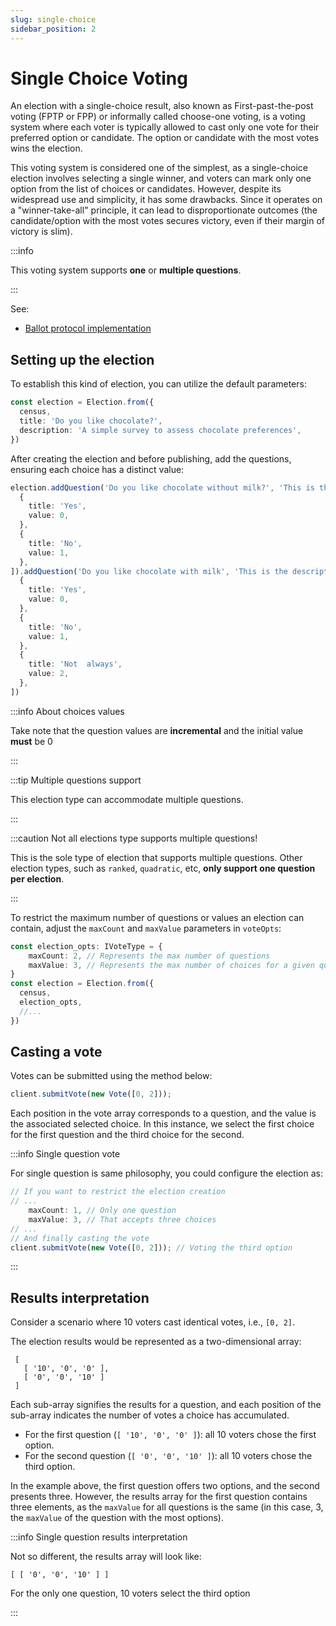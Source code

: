 ```yaml
---
slug: single-choice
sidebar_position: 2
---
```


# Single Choice Voting

An election with a single-choice result, also known as First-past-the-post voting (FPTP or FPP) or informally called
choose-one voting, is a voting system where each voter is typically allowed to cast only one vote for their preferred
option or candidate. The option or candidate with the most votes wins the election.

This voting system is considered one of the simplest, as a single-choice election involves selecting a single winner,
and voters can mark only one option from the list of choices or candidates. However, despite its widespread use and
simplicity, it has some drawbacks. Since it operates on a "winner-take-all" principle, it can lead to disproportionate
outcomes (the candidate/option with the most votes secures victory, even if their margin of victory is slim).

:::info

This voting system supports **one** or **multiple questions**.

:::

See:

- [Ballot protocol implementation](/protocol/ballot#single-choice)

## Setting up the election

To establish this kind of election, you can utilize the default parameters:

```ts
const election = Election.from({
  census,
  title: 'Do you like chocolate?',
  description: 'A simple survey to assess chocolate preferences',
})
```

After creating the election and before publishing, add the questions, ensuring each choice has a distinct value:

```ts
election.addQuestion('Do you like chocolate without milk?', 'This is the description', [
  {
    title: 'Yes',
    value: 0,
  },
  {
    title: 'No',
    value: 1,
  },
]).addQuestion('Do you like chocolate with milk', 'This is the description', [
  {
    title: 'Yes',
    value: 0,
  },
  {
    title: 'No',
    value: 1,
  },
  {
    title: 'Not  always',
    value: 2,
  },
])
```

:::info About choices values

Take note that the question values  are **incremental** and the initial value **must** be 0

:::

:::tip Multiple questions support

This election type can accommodate multiple questions.

:::

:::caution Not all elections type supports multiple questions!

This is the sole type of election that supports multiple questions. Other election types, such as `ranked`, `quadratic`,
etc, **only support one question per election**.

:::

To restrict the maximum number of questions or values an election can contain, adjust the `maxCount` and
`maxValue` parameters in `voteOpts`:

```ts
const election_opts: IVoteType = {
    maxCount: 2, // Represents the max number of questions
    maxValue: 3, // Represents the max number of choices for a given question.
}
const election = Election.from({
  census,
  election_opts,
  //...
})
````

## Casting a vote

Votes can be submitted using the method below:

```ts
client.submitVote(new Vote([0, 2]));
```

Each position in the vote array corresponds to a question, and the value is the associated selected choice. In this
instance, we select the first choice for the first question and the third choice for the second.

:::info Single question vote

For single question is same philosophy, you could configure the election as:

```ts
// If you want to restrict the election creation
// ...
    maxCount: 1, // Only one question
    maxValue: 3, // That accepts three choices
// ...
// And finally casting the vote
client.submitVote(new Vote([0, 2])); // Voting the third option
```

:::

## Results interpretation

Consider a scenario where 10 voters cast identical votes, i.e., `[0, 2]`.

The election results would be represented as a two-dimensional array:

```
 [
   [ '10', '0', '0' ],
   [ '0', '0', '10' ]
 ]
```

Each sub-array signifies the results for a question, and each position of the sub-array indicates the number of votes a
choice has accumulated.

- For the first question (`[ '10', '0', '0' ]`): all 10 voters chose the first option.
- For the second question (`[ '0', '0', '10' ]`): all 10 voters chose the third option.

In the example above, the first question offers two options, and the second presents three. However, the results array
for the first question contains three elements, as the `maxValue` for all questions is the same (in this case, 3, the
`maxValue` of the question with the most options).

:::info Single question results interpretation

Not so different, the results array will look like:

```
[ [ '0', '0', '10' ] ]
```

For the only one question, 10 voters select the third option

:::